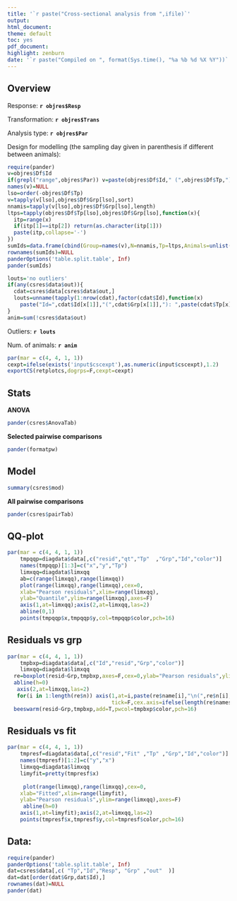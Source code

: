 ```yaml
---
title: '`r paste("Cross-sectional analysis from ",ifile)`'
output:
html_document:
theme: default
toc: yes
pdf_document:
highlight: zenburn
date: '`r paste("Compiled on ", format(Sys.time(), "%a %b %d %X %Y"))`'
---
```


Overview
-----------------------------------

Response: **`r objres$Resp`**

Transformation: **`r objres$Trans`**

Analysis type: **`r objres$Par`**

Design for modelling (the sampling day given in parenthesis if different between animals): 
```r
require(pander)
v=objres$Df$Id
if(grepl("range",objres$Par)) v=paste(objres$Df$Id," (",objres$Df$Tp,")",sep="")
names(v)=NULL
lso=order(-objres$Df$Tp)
v=tapply(v[lso],objres$Df$Grp[lso],sort)
nnamis=tapply(v[lso],objres$Df$Grp[lso],length)
ltps=tapply(objres$Df$Tp[lso],objres$Df$Grp[lso],function(x){
  itp=range(x)
  if(itp[1]==itp[2]) return(as.character(itp[1]))
  paste(itp,collapse='-')
})
sumIds=data.frame(cbind(Group=names(v),N=nnamis,Tp=ltps,Animals=unlist(sapply(v,paste,collapse=" "))))
rownames(sumIds)=NULL
panderOptions('table.split.table', Inf)
pander(sumIds)
```

```r
louts='no outliers'
if(any(csres$data$out)){
  cdat=csres$data[csres$data$out,]
  louts=unname(tapply(1:nrow(cdat),factor(cdat$Id),function(x) 
    paste("Id=",cdat$Id[x[1]],"(",cdat$Grp[x[1]],"): ",paste(cdat$Tp[x],collapse=","),sep="")))
}
anim=sum(!csres$data$out)
```

Outliers: **`r louts`**

Num. of animals: **`r anim`**

```r
par(mar = c(4, 4, 1, 1))
cexpt=ifelse(exists('input$cscexpt'),as.numeric(input$cscexpt),1.2)
exportCS(retplotcs,dogrps=F,cexpt=cexpt)
```


Stats
-----------------------------------

**ANOVA**
```r
pander(csres$AnovaTab)
```

**Selected pairwise comparisons**
```r
pander(formatpw)
```

\clearpage

Model
-----------------------------------
```r
summary(csres$mod)
```

**All pairwise comparisons**
```r
pander(csres$pairTab)
```


\clearpage

QQ-plot
-----------------------------------

```r
par(mar = c(4, 4, 1, 1))
    tmpqqp=diagdata$data[,c("resid","qt","Tp"  ,"Grp","Id","color")]
    names(tmpqqp)[1:3]=c("x","y","Tp")
    limxqq=diagdata$limxqq
    ab=c(range(limxqq),range(limxqq))
    plot(range(limxqq),range(limxqq),cex=0,
    xlab="Pearson residuals",xlim=range(limxqq),
    ylab="Quantile",ylim=range(limxqq),axes=F)
    axis(1,at=limxqq);axis(2,at=limxqq,las=2)
    abline(0,1)
    points(tmpqqp$x,tmpqqp$y,col=tmpqqp$color,pch=16)
```




Residuals vs grp
-----------------------------------

```r
par(mar = c(4, 4, 1, 1))
    tmpbxp=diagdata$data[,c("Id","resid","Grp","color")]
    limxqq=diagdata$limxqq
  re=boxplot(resid~Grp,tmpbxp,axes=F,cex=0,ylab="Pearson residuals",ylim=range(limxqq))
  abline(h=0)
   axis(2,at=limxqq,las=2)
   for(i in 1:length(re$n)) axis(1,at=i,paste(re$name[i],"\n(",re$n[i],")",sep=""),
                                 tick=F,cex.axis=ifelse(length(re$names)>5,0.6,1))
  beeswarm(resid~Grp,tmpbxp,add=T,pwcol=tmpbxp$color,pch=16)
```


Residuals vs fit
-----------------------------------

```r
par(mar = c(4, 4, 1, 1))
    tmpresf=diagdata$data[,c("resid","Fit" ,"Tp" ,"Grp","Id","color")]
    names(tmpresf)[1:2]=c("y","x")
    limxqq=diagdata$limxqq
    limyfit=pretty(tmpresf$x)
  
     plot(range(limxqq),range(limxqq),cex=0,
    xlab="Fitted",xlim=range(limyfit),
    ylab="Pearson residuals",ylim=range(limxqq),axes=F)
     abline(h=0)
    axis(1,at=limyfit);axis(2,at=limxqq,las=2)
    points(tmpresf$x,tmpresf$y,col=tmpresf$color,pch=16)
```


\clearpage

Data:
-----------------------------------
```r
require(pander)
panderOptions('table.split.table', Inf)
dat=csres$data[,c( "Tp","Id","Resp", "Grp" ,"out"  )]
dat=dat[order(dat$Grp,dat$Id),]
rownames(dat)=NULL
pander(dat)
```
